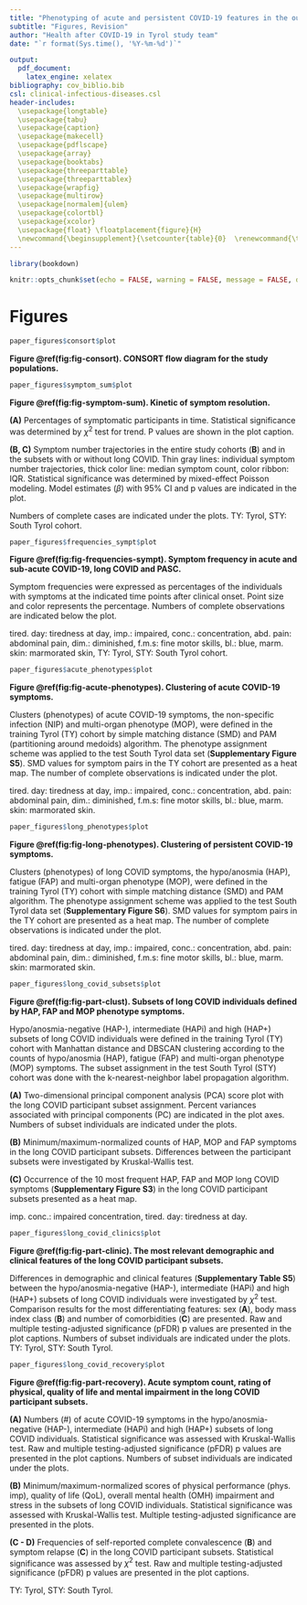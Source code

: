 ---
title: "Phenotyping of acute and persistent COVID-19 features in the outpatient setting: exploratory analysis of an international cross-sectional online survey"
subtitle: "Figures, Revision"
author: "Health after COVID-19 in Tyrol study team"
date: "`r format(Sys.time(), '%Y-%m-%d')`"

output: 
  pdf_document:
    latex_engine: xelatex
bibliography: cov_biblio.bib
csl: clinical-infectious-diseases.csl
header-includes:
  \usepackage{longtable}
  \usepackage{tabu}
  \usepackage{caption}
  \usepackage{makecell}
  \usepackage{pdflscape}
  \usepackage{array}
  \usepackage{booktabs}
  \usepackage{threeparttable}
  \usepackage{threeparttablex}
  \usepackage{wrapfig}
  \usepackage{multirow}
  \usepackage[normalem]{ulem}
  \usepackage{colortbl}
  \usepackage{xcolor}
  \usepackage{float} \floatplacement{figure}{H}
  \newcommand{\beginsupplement}{\setcounter{table}{0}  \renewcommand{\thetable}{S\arabic{table}}       \setcounter{figure}{0} \renewcommand{\thefigure}{S\arabic{figure}}}
---

```{r, setup, include = FALSE}

library(bookdown)

knitr::opts_chunk$set(echo = FALSE, warning = FALSE, message = FALSE, dev = "cairo_pdf")


```

\newpage


# Figures {#sec:figures}

```{r fig-consort, fig.width = mm_inch(paper_figures$consort$w), fig.height = mm_inch(paper_figures$consort$h), dpi = 600, fig.cap = 'CONSORT flow diagram for the study populations.'}

paper_figures$consort$plot

```

__Figure \@ref(fig:fig-consort). CONSORT flow diagram for the study populations.__

\newpage

```{r fig-symptom-sum, fig.width = mm_inch(paper_figures$symptom_sum$w), fig.height = mm_inch(paper_figures$symptom_sum$h), dpi = 600, fig.cap = 'Kinetic of symptom resolution.'}

paper_figures$symptom_sum$plot

```

__Figure \@ref(fig:fig-symptom-sum). Kinetic of symptom resolution.__

__(A)__ Percentages of symptomatic participants in time. Statistical significance was determined by $\chi^2$ test for trend. P values are shown in the plot caption.

__(B, C)__ Symptom number trajectories in the entire study cohorts (__B__) and in the subsets with or without long COVID. Thin gray lines: individual symptom number trajectories, thick color line: median symptom count, color ribbon: IQR. Statistical significance was determined by mixed-effect Poisson modeling. Model estimates ($\beta$) with 95% CI and p values are indicated in the plot.

Numbers of complete cases are indicated under the plots. TY: Tyrol, STY: South Tyrol cohort.


\newpage

```{r fig-frequencies-sympt, fig.width = mm_inch(paper_figures$frequencies_sympt$w), fig.height = mm_inch(paper_figures$frequencies_sympt$h), dpi = 600, fig.cap = 'Symptom frequency in acute and sub-acute COVID-19, long COVID and PASC.'}

paper_figures$frequencies_sympt$plot

```

__Figure \@ref(fig:fig-frequencies-sympt). Symptom frequency in acute and sub-acute COVID-19, long COVID and PASC.__

Symptom frequencies were expressed as percentages of the individuals with symptoms at the indicated time points after clinical onset. Point size and color represents the percentage. Numbers of complete observations are indicated below the plot.

tired. day: tiredness at day, imp.: impaired, conc.: concentration, abd. pain: abdominal pain, dim.: diminished, f.m.s: fine motor skills, bl.: blue, marm. skin: marmorated skin, TY: Tyrol, STY: South Tyrol cohort.

\newpage

```{r fig-acute-phenotypes, fig.width = mm_inch(paper_figures$acute_phenotypes$w), fig.height = mm_inch(paper_figures$acute_phenotypes$h), dpi = 600, fig.cap = 'Clustering of acute COVID-19 symptoms.'}

paper_figures$acute_phenotypes$plot

```

__Figure \@ref(fig:fig-acute-phenotypes). Clustering of acute COVID-19 symptoms.__

Clusters (phenotypes) of acute COVID-19 symptoms, the non-specific infection (NIP) and multi-organ phenotype (MOP), were defined in the training Tyrol (TY) cohort by simple matching distance (SMD) and PAM (partitioning around medoids) algorithm. The phenotype assignment scheme was applied to the test South Tyrol data set (__Supplementary Figure S5__). SMD values for symptom pairs in the TY cohort are presented as a heat map. The number of complete observations is indicated under the plot.

tired. day: tiredness at day, imp.: impaired, conc.: concentration, abd. pain: abdominal pain, dim.: diminished, f.m.s: fine motor skills, bl.: blue, marm. skin: marmorated skin.

\newpage

```{r fig-long-phenotypes, fig.width = mm_inch(paper_figures$long_phenotypes$w), fig.height = mm_inch(paper_figures$long_phenotypes$h), dpi = 600, fig.cap = 'Clustering of persistent COVID-19 symptoms.'}

paper_figures$long_phenotypes$plot

```

__Figure \@ref(fig:fig-long-phenotypes). Clustering of persistent COVID-19 symptoms.__

Clusters (phenotypes) of long COVID symptoms, the hypo/anosmia (HAP), fatigue (FAP) and multi-organ phenotype (MOP), were defined in the training Tyrol (TY) cohort with simple matching distance (SMD) and PAM algorithm. The phenotype assignment scheme was applied to the test South Tyrol data set (__Supplementary Figure S6__). SMD values for symptom pairs in the TY cohort are presented as a heat map. The number of complete observations is indicated under the plot.

tired. day: tiredness at day, imp.: impaired, conc.: concentration, abd. pain: abdominal pain, dim.: diminished, f.m.s: fine motor skills, bl.: blue, marm. skin: marmorated skin.

\newpage

```{r fig-part-clust, fig.width = mm_inch(paper_figures$long_covid_subsets$w), fig.height = mm_inch(paper_figures$long_covid_subsets$h), dpi = 600, fig.cap = 'Subsets of long COVID individuals defined by HAP, FAP and MOP phenotype symptoms.'}

paper_figures$long_covid_subsets$plot

```

__Figure \@ref(fig:fig-part-clust). Subsets of long COVID individuals defined by HAP, FAP and MOP phenotype symptoms.__

Hypo/anosmia-negative (HAP-), intermediate (HAPi) and high (HAP+) subsets of long COVID individuals were defined in the training Tyrol (TY) cohort with Manhattan distance and DBSCAN clustering according to the counts of hypo/anosmia (HAP), fatigue (FAP) and multi-organ phenotype (MOP) symptoms. The subset assignment in the test South Tyrol (STY) cohort was done with the k-nearest-neighbor label propagation algorithm.

__(A)__ Two-dimensional principal component analysis (PCA) score plot with the long COVID participant subset assignment. Percent variances associated with principal components (PC) are indicated in the plot axes. Numbers of subset individuals are indicated under the plots.

__(B)__ Minimum/maximum-normalized counts of HAP, MOP and FAP symptoms in the long COVID participant subsets. Differences between the participant subsets were investigated by Kruskal-Wallis test.

__(C)__ Occurrence of the 10 most frequent HAP, FAP and MOP long COVID symptoms (__Supplementary Figure S3__) in the long COVID participant subsets presented as a heat map.

imp. conc.: impaired concentration, tired. day: tiredness at day.

\newpage

```{r fig-part-clinic, fig.width = mm_inch(paper_figures$long_covid_clinics$w), fig.height = mm_inch(paper_figures$long_covid_clinics$h), dpi = 600, fig.cap = 'The most relevant demographic and clinical features of the long COVID participant subsets.'}

paper_figures$long_covid_clinics$plot

```

__Figure \@ref(fig:fig-part-clinic). The most relevant demographic and clinical features of the long COVID participant subsets.__

Differences in demographic and clinical features (__Supplementary Table S5__) between the hypo/anosmia-negative (HAP-), intermediate (HAPi) and high (HAP+) subsets of long COVID individuals were investigated by $\chi^2$ test. Comparison results for the most differentiating features: sex (__A__), body mass index class (__B__) and number of comorbidities (__C__) are presented. Raw and multiple testing-adjusted significance (pFDR) p values are presented in the plot captions. Numbers of subset individuals are indicated under the plots. TY: Tyrol, STY: South Tyrol.

\newpage

```{r fig-part-recovery, fig.width = mm_inch(paper_figures$long_covid_recovery$w), fig.height = mm_inch(paper_figures$long_covid_recovery$h), dpi = 600, fig.cap = 'Acute symptom count, rating of physical, quality of life and mental impairment in the long COVID participant subsets.'}

paper_figures$long_covid_recovery$plot

```

__Figure \@ref(fig:fig-part-recovery). Acute symptom count, rating of physical, quality of life and mental impairment in the long COVID participant subsets.__

__(A)__ Numbers (#) of acute COVID-19 symptoms in the hypo/anosmia-negative (HAP-), intermediate (HAPi) and high (HAP+) subsets of long COVID individuals. Statistical significance was assessed with Kruskal-Wallis test. Raw and multiple testing-adjusted significance (pFDR) p values are presented in the plot captions. Numbers of subset individuals are indicated under the plots.

__(B)__ Minimum/maximum-normalized scores of physical performance (phys. imp), quality of life (QoL), overall mental health (OMH) impairment and stress in the subsets of long COVID individuals. Statistical significance was assessed with Kruskal-Wallis test. Multiple testing-adjusted significance are presented in the plots.

__(C - D)__ Frequencies of self-reported complete convalescence (__B__) and symptom relapse (__C__) in the long COVID participant subsets. Statistical significance was assessed by $\chi^2$ test. Raw and multiple testing-adjusted significance (pFDR) p values are presented in the plot captions.

TY: Tyrol, STY: South Tyrol.
